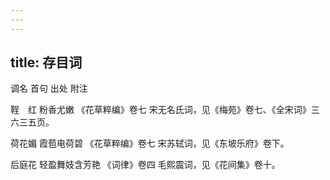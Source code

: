 ```yaml
---
---
---
```

title: 存目词
---




调名 首句 出处 附注

鞓　红 粉香尤嫩 《花草粹编》卷七 宋无名氏词，见《梅苑》卷七、《全宋词》三六三五页。

荷花媚 霞苞电荷碧 《花草粹编》卷七 宋苏轼词，见《东坡乐府》卷下。

后庭花 轻盈舞妓含芳艳 《词律》卷四 毛熙震词，见《花间集》卷十。